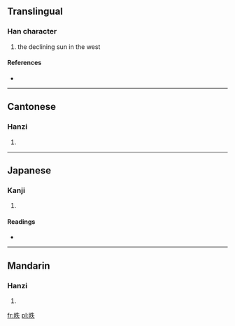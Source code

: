 ==Translingual==

===Han character===
{{Han char|rn=72|rad=日|as=05|sn=9|four=6503<sub>0</sub>|canj=日竹手人 (AHQO)}}

# the declining sun in the west

====References====
* {{Han ref|kx=0494.050|dkj=13864|dj=0858.110|hdz=21502.010|uh=6633|ud=26163|bh=CEF2|bd=52978}}

----

==Cantonese==

===Hanzi===
{{yue-hanzi|jyut=|y=dit6}}

# {{defn|Cantonese|sort=日05}}

----

==Japanese==

===Kanji===
{{ja-kanji|grade=|rs=日05}}

# {{defn|Japanese|sort=日05}}

====Readings====
* {{ja-readings|on=[[てつ]] (tetsu), [[でち]] (dechi), [[いつ]] (itsu)|kun=[[かたむく]] (katamuku)}}

----

==Mandarin==

===Hanzi===
{{cmn-hanzi|pin=[[dié]] ([[die2]])|wg=tieh<sup>2</sup>}}

# {{defn|Mandarin|sort=日05}}

[[fr:昳]]
[[pl:昳]]